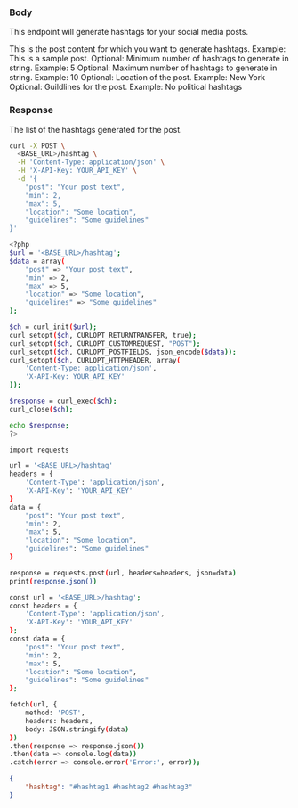 
### Body
 
This endpoint will generate hashtags for your social media posts.

<ParamField body="post" type="string">
  This is the post content for which you want to generate hashtags. Example: This is a sample post.
</ParamField>

<ParamField body="min" type="string">
  Optional: Minimum number of hashtags to generate in string. Example: 5
</ParamField>

<ParamField body="max" type="string">
  Optional: Maximum number of hashtags to generate in string. Example: 10
</ParamField>

<ParamField body="location" type="string">
  Optional: Location of the post. Example: New York
</ParamField>

<ParamField body="guildlines" type="string">
  Optional: Guildlines for the post. Example: No political hashtags
</ParamField>

### Response

<ResponseField name="hashtag" type="string">
  The list of the hashtags generated for the post.
</ResponseField>

<RequestExample>

```bash cURL
curl -X POST \
  <BASE_URL>/hashtag \
  -H 'Content-Type: application/json' \
  -H 'X-API-Key: YOUR_API_KEY' \
  -d '{
    "post": "Your post text",
    "min": 2,
    "max": 5,
    "location": "Some location",
    "guidelines": "Some guidelines"
}'

```

```bash PHP
<?php
$url = '<BASE_URL>/hashtag';
$data = array(
    "post" => "Your post text",
    "min" => 2,
    "max" => 5,
    "location" => "Some location",
    "guidelines" => "Some guidelines"
);

$ch = curl_init($url);
curl_setopt($ch, CURLOPT_RETURNTRANSFER, true);
curl_setopt($ch, CURLOPT_CUSTOMREQUEST, "POST");
curl_setopt($ch, CURLOPT_POSTFIELDS, json_encode($data));
curl_setopt($ch, CURLOPT_HTTPHEADER, array(
    'Content-Type: application/json',
    'X-API-Key: YOUR_API_KEY'
));

$response = curl_exec($ch);
curl_close($ch);

echo $response;
?>

```

```bash Python
import requests

url = '<BASE_URL>/hashtag'
headers = {
    'Content-Type': 'application/json',
    'X-API-Key': 'YOUR_API_KEY'
}
data = {
    "post": "Your post text",
    "min": 2,
    "max": 5,
    "location": "Some location",
    "guidelines": "Some guidelines"
}

response = requests.post(url, headers=headers, json=data)
print(response.json())

```

```bash JavaScript
const url = '<BASE_URL>/hashtag';
const headers = {
    'Content-Type': 'application/json',
    'X-API-Key': 'YOUR_API_KEY'
};
const data = {
    "post": "Your post text",
    "min": 2,
    "max": 5,
    "location": "Some location",
    "guidelines": "Some guidelines"
};

fetch(url, {
    method: 'POST',
    headers: headers,
    body: JSON.stringify(data)
})
.then(response => response.json())
.then(data => console.log(data))
.catch(error => console.error('Error:', error));

```

</RequestExample>

<ResponseExample>

```json Response
{
	"hashtag": "#hashtag1 #hashtag2 #hashtag3"
}
```

</ResponseExample>